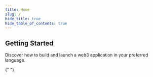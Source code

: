 ```yaml
---
title: Home
slug: /
hide_title: true
hide_table_of_contents: true
---
```



<div style={{display: 'flex', alignItems:'flex-start', flexDirection:'column', justifyContent:'flex-start',
  maxWidth:851
}}>

<Hero />
<h2>Getting Started</h2>
<p>
  Discover how to build and launch a web3 application in your preferred
  language.
</p>
<div className="row" style={{ marginBottom: 64 }}>
  <div className="col col--3" style={{ padding: 8 }}>
    <LanguageCard
      name="React"
      link="/react"
      image="/assets/languages/react.png"
    />
  </div>
  <div className="col col--3" style={{ padding: 8 }}>
    <LanguageCard
      name="JavaScript"
      link="/typescript"
      image="/assets/languages/javascript.png"
    />
  </div>
  <div className="col col--3" style={{ padding: 8 }}>
    <LanguageCard
      name="Python"
      link="/python"
      image="/assets/languages/python.png"
    />
  </div>
  <div className="col col--3" style={{ padding: 8 }}>
    <LanguageCard name="Go" link="/go" image="/assets/languages/go.png" />
  </div>
  <div className="col col--3" style={{ padding: 8 }}>
    <LanguageCard
      name="Unity"
      link="/unity"
      image="/assets/languages/unity.webp"
    />
  </div>{" "}
  <div className="col col--3" style={{ padding: 8 }}>
    <LanguageCard
      name="Solidity"
      link="/contractkit"
      image="/assets/languages/solidity.png"
    />
  </div>
</div>
<ToolCardsSection />
<InfrastructureCardsSection />

<SolutionsCardsSection />
<ResourcesSection />
</div>
